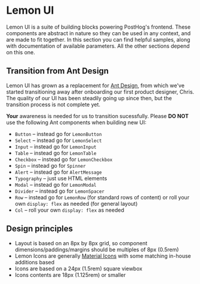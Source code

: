 
<Meta title="Lemon UI/Overview" />

# Lemon UI

Lemon UI is a suite of building blocks powering PostHog's frontend. These components are abstract in nature so they
can be used in any context, and are made to fit together. In this section you can find helpful samples, along with
documentation of available parameters. All the other sections depend on this one.

## Transition from Ant Design

Lemon UI has grown as a replacement for [Ant Design](https://ant.design/), from which we've started transitioning away
after onboarding our first product designer, Chris. The quality of our UI has been steadily going up since then,
but the transition process is not complete yet.

**Your** awareness is needed for us to transition sucessfully. Please **DO NOT** use the following Ant components when building new UI:

- `Button` – instead go for `LemonButton`
- `Select` – instead go for `LemonSelect`
- `Input` – instead go for `LemonInput`
- `Table` – instead go for `LemonTable`
- `Checkbox` – instead go for `LemonCheckbox`
- `Spin` – instead go for `Spinner`
- `Alert` – instead go for `AlertMessage`
- `Typography` – just use HTML elements
- `Modal` – instead go for `LemonModal`
- `Divider` – instead go for `LemonSpacer`
- `Row` – instead go for `LemonRow` (for standard rows of content) or roll your own `display: flex` as needed (for general layout)
- `Col` – roll your own `display: flex` as needed

## Design principles

- Layout is based on an 8px by 8px grid, so component dimensions/paddings/margins should be multiples of 8px (0.5rem)
- Lemon Icons are generally [Material Icons](https://fonts.google.com/icons) with some matching in-house additions based
- Icons are based on a 24px (1.5rem) square viewbox
- Icons contents are 18px (1.125rem) or smaller
